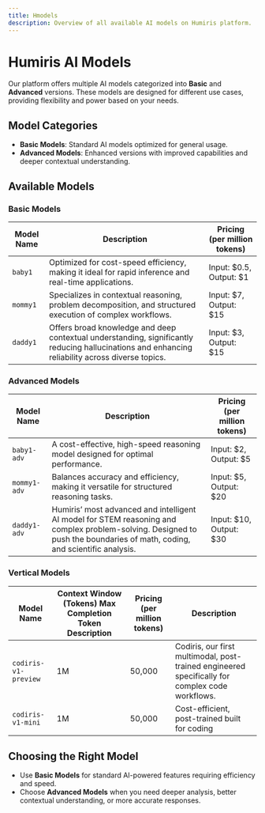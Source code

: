 ```yaml
---
title: Hmodels
description: Overview of all available AI models on Humiris platform.
---
```


# Humiris AI Models

Our platform offers multiple AI models categorized into **Basic** and **Advanced** versions. These models are designed for different use cases, providing flexibility and power based on your needs.

## Model Categories

- **Basic Models**: Standard AI models optimized for general usage.
- **Advanced Models**: Enhanced versions with improved capabilities and deeper contextual understanding.

## Available Models

### Basic Models

| Model Name | Description                                                                                                                                      | Pricing (per million tokens) |
| ---------- | ------------------------------------------------------------------------------------------------------------------------------------------------ | ---------------------------- |
| `baby1`    | Optimized for cost-speed efficiency, making it ideal for rapid inference and real-time applications.                                             | Input: $0.5, Output: $1      |
| `mommy1`   | Specializes in contextual reasoning, problem decomposition, and structured execution of complex workflows.                                       | Input: $7, Output: $15       |
| `daddy1`   | Offers broad knowledge and deep contextual understanding, significantly reducing hallucinations and enhancing reliability across diverse topics. | Input: $3, Output: $15       |

### Advanced Models

| Model Name   | Description                                                                                                                                                               | Pricing (per million tokens) |
| ------------ | ------------------------------------------------------------------------------------------------------------------------------------------------------------------------- | ---------------------------- |
| `baby1-adv`  | A cost-effective, high-speed reasoning model designed for optimal performance.                                                                                            | Input: $2, Output: $5        |
| `mommy1-adv` | Balances accuracy and efficiency, making it versatile for structured reasoning tasks.                                                                                     | Input: $5, Output: $20       |
| `daddy1-adv` | Humiris’ most advanced and intelligent AI model for STEM reasoning and complex problem-solving. Designed to push the boundaries of math, coding, and scientific analysis. | Input: $10, Output: $30      |

### Vertical Models

| Model Name           | Context Window (Tokens) Max Completion Token Description | Pricing (per million tokens) | Description                                                                                     |
| -------------------- | -------------------------------------------------------- | ---------------------------- | ----------------------------------------------------------------------------------------------- |
| `codiris-v1-preview` | 1M                                                       | 50,000                       | Codiris, our first multimodal, post-trained engineered specifically for complex code workflows. |
| `codiris-v1-mini`    | 1M                                                       | 50,000                       | Cost-efficient, post-trained built for coding                                                   |

## Choosing the Right Model

- Use **Basic Models** for standard AI-powered features requiring efficiency and speed.
- Choose **Advanced Models** when you need deeper analysis, better contextual understanding, or more accurate responses.
